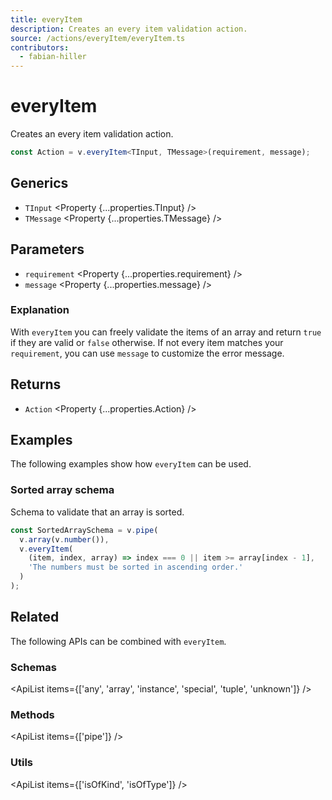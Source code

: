 ```yaml
---
title: everyItem
description: Creates an every item validation action.
source: /actions/everyItem/everyItem.ts
contributors:
  - fabian-hiller
---
```



# everyItem

Creates an every item validation action.

```ts
const Action = v.everyItem<TInput, TMessage>(requirement, message);
```

## Generics

- `TInput` <Property {...properties.TInput} />
- `TMessage` <Property {...properties.TMessage} />

## Parameters

- `requirement` <Property {...properties.requirement} />
- `message` <Property {...properties.message} />

### Explanation

With `everyItem` you can freely validate the items of an array and return `true` if they are valid or `false` otherwise. If not every item matches your `requirement`, you can use `message` to customize the error message.

## Returns

- `Action` <Property {...properties.Action} />

## Examples

The following examples show how `everyItem` can be used.

### Sorted array schema

Schema to validate that an array is sorted.

```ts
const SortedArraySchema = v.pipe(
  v.array(v.number()),
  v.everyItem(
    (item, index, array) => index === 0 || item >= array[index - 1],
    'The numbers must be sorted in ascending order.'
  )
);
```

## Related

The following APIs can be combined with `everyItem`.

### Schemas

<ApiList items={['any', 'array', 'instance', 'special', 'tuple', 'unknown']} />

### Methods

<ApiList items={['pipe']} />

### Utils

<ApiList items={['isOfKind', 'isOfType']} />
